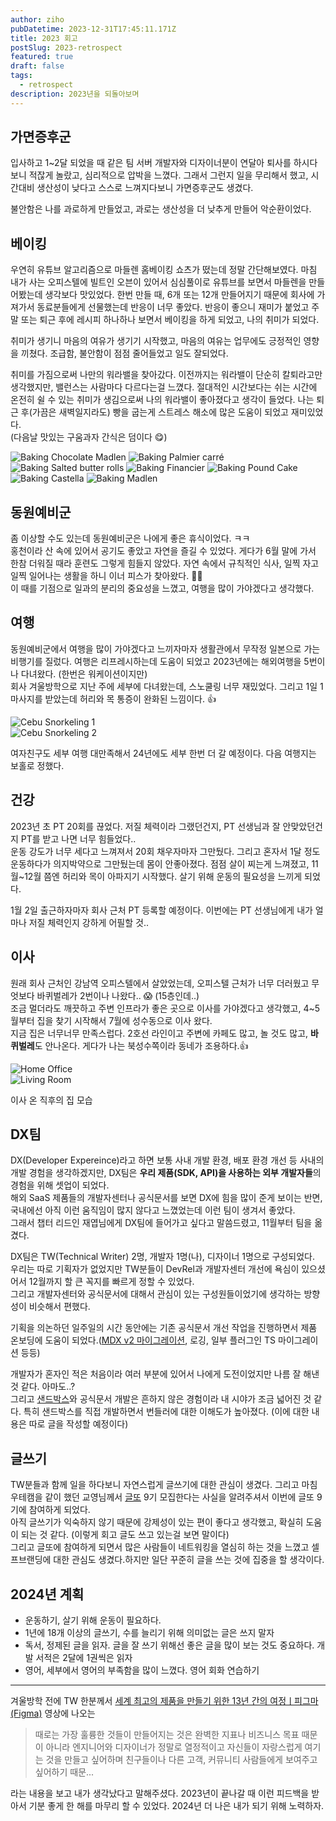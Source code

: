 ```yaml
---
author: ziho
pubDatetime: 2023-12-31T17:45:11.171Z
title: 2023 회고
postSlug: 2023-retrospect
featured: true
draft: false
tags:
  - retrospect
description: 2023년을 되돌아보며
---
```




## 가면증후군

입사하고 1~2달 되었을 때 같은 팀 서버 개발자와 디자이너분이 연달아 퇴사를 하시다보니 적잖게 놀랐고, 심리적으로 압박을 느꼈다.
그래서 그런지 일을 무리해서 했고, 시간대비 생산성이 낮다고 스스로 느껴지다보니 가면증후군도 생겼다.

불안함은 나를 과로하게 만들었고, 과로는 생산성을 더 낮추게 만들어 악순환이었다.

## 베이킹

우연히 유튜브 알고리즘으로 마들렌 홈베이킹 쇼츠가 떴는데 정말 간단해보였다.
마침 내가 사는 오피스텔에 빌트인 오븐이 있어서 심심풀이로 유튜브를 보면서 마들렌을 만들어봤는데 생각보다 맛있었다.
한번 만들 때, 6개 또는 12개 만들어지기 때문에 회사에 가져가서 동료분들에게 선물했는데 반응이 너무 좋았다.
반응이 좋으니 재미가 붙었고 주말 또는 퇴근 후에 레시피 하나하나 보면서 베이킹을 하게 되었고, 나의 취미가 되었다.

취미가 생기니 마음의 여유가 생기기 시작했고, 마음의 여유는 업무에도 긍정적인 영향을 끼쳤다.
조급함, 불안함이 점점 줄어들었고 일도 잘되었다.

취미를 가짐으로써 나만의 워라밸을 찾아갔다.
이전까지는 워라밸이 단순히 칼퇴라고만 생각했지만, 밸런스는 사람마다 다르다는걸 느꼈다.
절대적인 시간보다는 쉬는 시간에 온전히 쉴 수 있는 취미가 생김으로써 나의 워라밸이 좋아졌다고 생각이 들었다.
나는 퇴근 후(가끔은 새벽일지라도) 빵을 굽는게 스트레스 해소에 많은 도움이 되었고 재미있었다. <br/> (다음날 맛있는 구움과자 간식은 덤이다 😋)

<div className="my-8 grid h-full grid-flow-dense grid-cols-2 gap-2 sm:grid-cols-3">
  <Image
    alt="Baking Chocolate Madlen"
    src={bakingImage1}
    fill
    priority
    className="row-span-2 !m-0 h-full rounded-lg object-cover"
  />
  <Image
    alt="Baking Palmier carré"
    src={bakingImage2}
    fill
    priority
    className="!m-0 h-40 rounded-lg object-cover"
  />
  <Image
    alt="Baking Salted butter rolls"
    src={bakingImage3}
    fill
    priority
    className="!m-0 h-40 rounded-lg object-cover"
  />
  <Image
    alt="Baking Financier"
    src={bakingImage4}
    fill
    priority
    className="row-span-2 !m-0 h-full rounded-lg object-cover"
  />
  <Image
    alt="Baking Pound Cake"
    src={bakingImage5}
    fill
    priority
    className="!m-0 h-40 rounded-lg object-cover"
  />
  <Image
    alt="Baking Castella"
    src={bakingImage6}
    fill
    priority
    className="!m-0 h-40 rounded-lg object-cover"
  />
  <Image
    alt="Baking Madlen"
    src={bakingImage7}
    fill
    priority
    className="!m-0 h-40 rounded-lg object-cover"
  />
</div>

## 동원예비군

좀 이상할 수도 있는데 동원예비군은 나에게 좋은 휴식이었다. ㅋㅋ <br />
홍천이라 산 속에 있어서 공기도 좋았고 자연을 즐길 수 있었다. 게다가 6월 말에 가서 한참 더워질 때라 훈련도 그렇게 힘들지 않았다.
자연 속에서 규칙적인 식사, 일찍 자고 일찍 일어나는 생활을 하니 이너 피스가 찾아왔다. 🧘‍♀️ <br />
이 때를 기점으로 일과의 분리의 중요성을 느꼈고, 여행을 많이 가야겠다고 생각했다.

## 여행

동원예비군에서 여행을 많이 가야겠다고 느끼자마자 생활관에서 무작정 일본으로 가는 비행기를 질렀다.
여행은 리프레시하는데 도움이 되었고 2023년에는 해외여행을 5번이나 다녀왔다. (한번은 워케이션이지만) <br />
회사 겨울방학으로 지난 주에 세부에 다녀왔는데, 스노쿨링 너무 재밌었다. 그리고 1일 1마사지를 받았는데 허리와 목 통증이 완화된 느낌이다. 👍 <br />

<div className="my-8 ">
  <div className="flex w-full h-auto max-h-80 gap-2">
    <div className="flex-1">
      <Image
        alt="Cebu Snorkeling 1"
        src={cebuImage1}
        fill
        priority
        className="!m-0 h-full w-full rounded-lg object-cover"
      />
    </div>
    <div className="flex-1">
      <Image
        alt="Cebu Snorkeling 2"
        src={cebuImage2}
        fill
        priority
        className="!m-0 h-full w-full rounded-lg object-cover"
      />
    </div>
  </div>
</div>

여자친구도 세부 여행 대만족해서 24년에도 세부 한번 더 갈 예정이다. 다음 여행지는 보홀로 정했다.

## 건강

2023년 초 PT 20회를 끊었다. 저질 체력이라 그랬던건지, PT 선생님과 잘 안맞았던건지 PT를 받고 나면 너무 힘들었다.. <br />
운동 강도가 너무 세다고 느껴져서 20회 채우자마자 그만뒀다. 그리고 혼자서 1달 정도 운동하다가 의지박약으로 그만뒀는데 몸이 안좋아졌다.
점점 살이 찌는게 느껴졌고, 11월~12월 쯤엔 허리와 목이 아파지기 시작했다. 살기 위해 운동의 필요성을 느끼게 되었다.

1월 2일 출근하자마자 회사 근처 PT 등록할 예정이다. 이번에는 PT 선생님에게 내가 얼마나 저질 체력인지 강하게 어필할 것..

## 이사

원래 회사 근처인 강남역 오피스텔에서 살았었는데, 오피스텔 근처가 너무 더러웠고 무엇보다 바퀴벌레가 2번이나 나왔다.. 😱 (15층인데..) <br />
조금 멀더라도 깨끗하고 주변 인프라가 좋은 곳으로 이사를 가야겠다고 생각했고, 4~5월부터 집을 찾기 시작해서 7월에 성수동으로 이사 왔다. <br />
지금 집은 너무너무 만족스럽다. 2호선 라인이고 주변에 카페도 많고, 놀 것도 많고, **바퀴벌레**도 안나온다. 게다가 나는 북성수쪽이라 동네가 조용하다.👍 <br />

<div className="my-8 ">
  <div className="flex w-full h-auto max-h-80 gap-2">
    <div className="flex-1">
      <Image
        alt="Home Office"
        src={homeOffice}
        fill
        priority
        className="!m-0 w-full h-full rounded-lg object-cover"
      />
    </div>
    <div className="flex-1">
      <Image
        alt="Living Room"
        src={living}
        fill
        priority
        className="!m-0 w-full h-full rounded-lg object-cover"
      />
    </div>
  </div>
  <p className="not-prose text-center text-sm text-gray-400">이사 온 직후의 집 모습</p>
</div>

## DX팀

DX(Developer Expereince)라고 하면 보통 사내 개발 환경, 배포 환경 개선 등 사내의 개발 경험을 생각하겠지만, DX팀은 **우리 제품(SDK, API)을 사용하는 외부 개발자들**의 경험을 위해 셋업이 되었다. <br />
해외 SaaS 제품들의 개발자센터나 공식문서를 보면 DX에 힘을 많이 준게 보이는 반면, 국내에선 아직 이런 움직임이 많지 않다고 느꼈었는데 이런 팀이 생겨서 좋았다. <br />
그래서 챕터 리드인 재엽님에게 DX팀에 들어가고 싶다고 말씀드렸고, 11월부터 팀을 옮겼다.

DX팀은 TW(Technical Writer) 2명, 개발자 1명(나), 디자이너 1명으로 구성되었다. <br />
우리는 따로 기획자가 없었지만 TW분들이 DevRel과 개발자센터 개선에 욕심이 있으셨어서 12월까지 할 큰 꼭지를 빠르게 정할 수 있었다. <br />
그리고 개발자센터와 공식문서에 대해서 관심이 있는 구성원들이었기에 생각하는 방향성이 비슷해서 편했다.

기획을 의논하던 일주일의 시간 동안에는 기존 공식문서 개선 작업을 진행하면서 제품 온보딩에 도움이 되었다.([MDX v2 마이그레이션](/posts/mdx-v2-migration), 로깅, 일부 플러그인 TS 마이그레이션 등등) <br />

개발자가 혼자인 적은 처음이라 여러 부분에 있어서 나에게 도전이었지만 나름 잘 해낸 것 같다. 아마도..? <br />
그리고 [샌드박스](https://developers.tosspayments.com/sandbox)와 공식문서 개발은 흔하지 않은 경험이라 내 시야가 조금 넓어진 것 같다. 특히 샌드박스를 직접 개발하면서 번들러에 대한 이해도가 높아졌다. (이에 대한 내용은 따로 글을 작성할 예정이다)

## 글쓰기

TW분들과 함께 일을 하다보니 자연스럽게 글쓰기에 대한 관심이 생겼다. 그리고 마침 우테캠을 같이 했던 교영님께서 [글또](https://www.facebook.com/groups/geultto/) 9기 모집한다는 사실을 알려주셔서 이번에 글또 9기에 참여하게 되었다. <br />
아직 글쓰기가 익숙하지 않기 때문에 강제성이 있는 편이 좋다고 생각했고, 확실히 도움이 되는 것 같다. (이렇게 회고 글도 쓰고 있는걸 보면 말이다) <br />
그리고 글또에 참여하게 되면서 많은 사람들이 네트워킹을 열심히 하는 것을 느꼈고 셀프브랜딩에 대한 관심도 생겼다.하지만 일단 꾸준히 글을 쓰는 것에 집중을 할 생각이다.

## 2024년 계획

- 운동하기, 살기 위해 운동이 필요하다.
- 1년에 18개 이상의 글쓰기, 수를 늘리기 위해 의미없는 글은 쓰지 말자
- 독서, 정제된 글을 읽자. 글을 잘 쓰기 위해선 좋은 글을 많이 보는 것도 중요하다. 개발 서적은 2달에 1권씩은 읽자
- 영어, 세부에서 영어의 부족함을 많이 느꼈다. 영어 회화 연습하기

---

겨울방학 전에 TW 한분께서 [세계 최고의 제품을 만들기 위한 13년 간의 여정ㅣ피그마(Figma)](https://youtu.be/WeNnc3_xn2A?t=850) 영상에 나오는

> 때로는 가장 훌륭한 것들이 만들어지는 것은 완벽한 지표나 비즈니스 목표 때문이 아니라 엔지니어와 디자이너가 정말로 열정적이고 자신들이 자랑스럽게 여기는 것을 만들고 싶어하며 친구들이나 다른 고객, 커뮤니티 사람들에게 보여주고 싶어하기 때문...

라는 내용을 보고 내가 생각났다고 말해주셨다. 2023년이 끝나갈 때 이런 피드백을 받아서 기분 좋게 한 해를 마무리 할 수 있었다. 2024년 더 나은 내가 되기 위해 노력하자.

